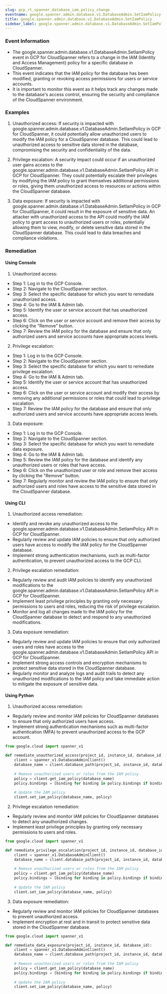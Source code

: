 ```yaml
--- 
slug: gcp_rt_spanner_database_iam_policy_change
eventname: google.spanner.admin.database.v1.DatabaseAdmin.SetIamPolicy
title: google.spanner.admin.database.v1.DatabaseAdmin.SetIamPolicy
sidebar_label: google.spanner.admin.database.v1.DatabaseAdmin.SetIamPolicy
---
```

                       
### Event Information

- The google.spanner.admin.database.v1.DatabaseAdmin.SetIamPolicy event in GCP for CloudSpanner refers to a change in the IAM (Identity and Access Management) policy for a specific database in CloudSpanner.
- This event indicates that the IAM policy for the database has been modified, granting or revoking access permissions for users or service accounts.
- It is important to monitor this event as it helps track any changes made to the database's access control, ensuring the security and compliance of the CloudSpanner environment.


### Examples

1. Unauthorized access: If security is impacted with google.spanner.admin.database.v1.DatabaseAdmin.SetIamPolicy in GCP for CloudSpanner, it could potentially allow unauthorized users to modify the IAM policy for a CloudSpanner database. This could lead to unauthorized access to sensitive data stored in the database, compromising the security and confidentiality of the data.

2. Privilege escalation: A security impact could occur if an unauthorized user gains access to the google.spanner.admin.database.v1.DatabaseAdmin.SetIamPolicy API in GCP for CloudSpanner. They could potentially escalate their privileges by modifying the IAM policy to grant themselves additional permissions or roles, giving them unauthorized access to resources or actions within the CloudSpanner database.

3. Data exposure: If security is impacted with google.spanner.admin.database.v1.DatabaseAdmin.SetIamPolicy in GCP for CloudSpanner, it could result in the exposure of sensitive data. An attacker with unauthorized access to the API could modify the IAM policy to grant access to unauthorized users or roles, potentially allowing them to view, modify, or delete sensitive data stored in the CloudSpanner database. This could lead to data breaches and compliance violations.

### Remediation

#### Using Console

1. Unauthorized access:
- Step 1: Log in to the GCP Console.
- Step 2: Navigate to the CloudSpanner section.
- Step 3: Select the specific database for which you want to remediate unauthorized access.
- Step 4: Go to the IAM & Admin tab.
- Step 5: Identify the user or service account that has unauthorized access.
- Step 6: Click on the user or service account and remove their access by clicking the "Remove" button.
- Step 7: Review the IAM policy for the database and ensure that only authorized users and service accounts have appropriate access levels.

2. Privilege escalation:
- Step 1: Log in to the GCP Console.
- Step 2: Navigate to the CloudSpanner section.
- Step 3: Select the specific database for which you want to remediate privilege escalation.
- Step 4: Go to the IAM & Admin tab.
- Step 5: Identify the user or service account that has unauthorized access.
- Step 6: Click on the user or service account and modify their access by removing any additional permissions or roles that could lead to privilege escalation.
- Step 7: Review the IAM policy for the database and ensure that only authorized users and service accounts have appropriate access levels.

3. Data exposure:
- Step 1: Log in to the GCP Console.
- Step 2: Navigate to the CloudSpanner section.
- Step 3: Select the specific database for which you want to remediate data exposure.
- Step 4: Go to the IAM & Admin tab.
- Step 5: Review the IAM policy for the database and identify any unauthorized users or roles that have access.
- Step 6: Click on the unauthorized user or role and remove their access by clicking the "Remove" button.
- Step 7: Regularly monitor and review the IAM policy to ensure that only authorized users and roles have access to the sensitive data stored in the CloudSpanner database.

#### Using CLI

1. Unauthorized access remediation:
- Identify and revoke any unauthorized access to the google.spanner.admin.database.v1.DatabaseAdmin.SetIamPolicy API in GCP for CloudSpanner.
- Regularly review and update IAM policies to ensure that only authorized users have access to modify the IAM policy for the CloudSpanner database.
- Implement strong authentication mechanisms, such as multi-factor authentication, to prevent unauthorized access to the GCP CLI.

2. Privilege escalation remediation:
- Regularly review and audit IAM policies to identify any unauthorized modifications to the google.spanner.admin.database.v1.DatabaseAdmin.SetIamPolicy API in GCP for CloudSpanner.
- Implement least privilege principles by granting only necessary permissions to users and roles, reducing the risk of privilege escalation.
- Monitor and log all changes made to the IAM policy for the CloudSpanner database to detect and respond to any unauthorized modifications.

3. Data exposure remediation:
- Regularly review and update IAM policies to ensure that only authorized users and roles have access to the google.spanner.admin.database.v1.DatabaseAdmin.SetIamPolicy API in GCP for CloudSpanner.
- Implement strong access controls and encryption mechanisms to protect sensitive data stored in the CloudSpanner database.
- Regularly monitor and analyze logs and audit trails to detect any unauthorized modifications to the IAM policy and take immediate action to mitigate the exposure of sensitive data.

#### Using Python

1. Unauthorized access remediation:
- Regularly review and monitor IAM policies for CloudSpanner databases to ensure that only authorized users have access.
- Implement strong authentication mechanisms such as multi-factor authentication (MFA) to prevent unauthorized access to the GCP account.

```python
from google.cloud import spanner_v1

def remediate_unauthorized_access(project_id, instance_id, database_id):
    client = spanner_v1.DatabaseAdminClient()
    database_name = client.database_path(project_id, instance_id, database_id)
    
    # Remove unauthorized users or roles from the IAM policy
    policy = client.get_iam_policy(database_name)
    policy.bindings = [binding for binding in policy.bindings if binding.role != 'roles/spanner.databaseAdmin']
    
    # Update the IAM policy
    client.set_iam_policy(database_name, policy)
```

2. Privilege escalation remediation:
- Regularly review and monitor IAM policies for CloudSpanner databases to detect any unauthorized changes.
- Implement least privilege principles by granting only necessary permissions to users and roles.

```python
from google.cloud import spanner_v1

def remediate_privilege_escalation(project_id, instance_id, database_id):
    client = spanner_v1.DatabaseAdminClient()
    database_name = client.database_path(project_id, instance_id, database_id)
    
    # Remove unauthorized users or roles from the IAM policy
    policy = client.get_iam_policy(database_name)
    policy.bindings = [binding for binding in policy.bindings if binding.role != 'roles/spanner.databaseAdmin']
    
    # Update the IAM policy
    client.set_iam_policy(database_name, policy)
```

3. Data exposure remediation:
- Regularly review and monitor IAM policies for CloudSpanner databases to prevent unauthorized access.
- Implement encryption at rest and in transit to protect sensitive data stored in the CloudSpanner database.

```python
from google.cloud import spanner_v1

def remediate_data_exposure(project_id, instance_id, database_id):
    client = spanner_v1.DatabaseAdminClient()
    database_name = client.database_path(project_id, instance_id, database_id)
    
    # Remove unauthorized users or roles from the IAM policy
    policy = client.get_iam_policy(database_name)
    policy.bindings = [binding for binding in policy.bindings if binding.role != 'roles/spanner.databaseAdmin']
    
    # Update the IAM policy
    client.set_iam_policy(database_name, policy)
```


 